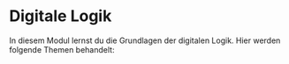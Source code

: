 # Digitale Logik

In diesem Modul lernst du die Grundlagen der digitalen Logik.
Hier werden folgende Themen behandelt:
